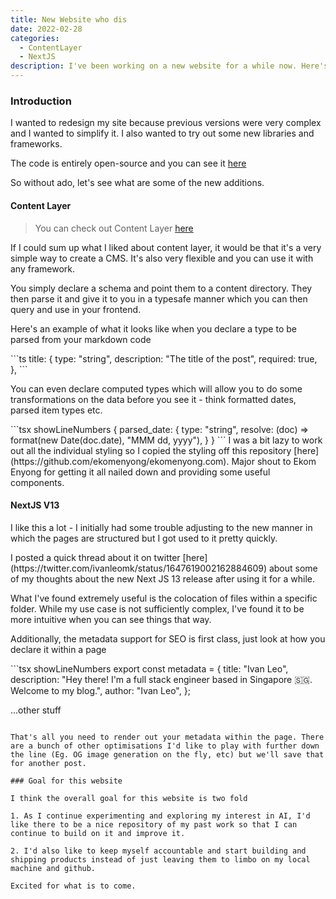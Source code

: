 ```yaml
---
title: New Website who dis
date: 2022-02-28
categories:
  - ContentLayer
  - NextJS
description: I've been working on a new website for a while now. Here's what I've learned.
---
```


### Introduction

I wanted to redesign my site because previous versions were very complex and I wanted to simplify it. I also wanted to try out some new libraries and frameworks.

The code is entirely open-source and you can see it [here](https://github.com/ivanleomk/personal_website_v3)

So without ado, let's see what are some of the new additions.

#### Content Layer

> You can check out Content Layer [here](https://www.contentlayer.dev/)

<StaticTweet id="1642958447120646144" />

If I could sum up what I liked about content layer, it would be that it's a very simple way to create a CMS. It's also very flexible and you can use it with any framework.

You simply declare a schema and point them to a content directory. They then parse it and give it to you in a typesafe manner which you can then query and use in your frontend.

Here's an example of what it looks like when you declare a type to be parsed from your markdown code

<CodeTitle title="normal_types.ts" lang="ts" />
```ts
title: {
      type: "string",
      description: "The title of the post",
      required: true,
    },
```

You can even declare computed types which will allow you to do some transformations on the data before you see it - think formatted dates, parsed item types etc.

<CodeTitle title="computed_types.ts" lang="ts" />
```tsx showLineNumbers
{
  parsed_date: {
      type: "string",
      resolve: (doc) => format(new Date(doc.date), "MMM dd, yyyy"),
    }
}
```

<Callout>
  I was a bit lazy to work out all the individual styling so I copied the
  styling off this repository
  [here](https://github.com/ekomenyong/ekomenyong.com). Major shout to Ekom
  Enyong for getting it all nailed down and providing some useful components.
</Callout>

#### NextJS V13

I like this a lot - I initially had some trouble adjusting to the new manner in which the pages are structured but I got used to it pretty quickly.

<Callout>
  I posted a quick thread about it on twitter
  [here](https://twitter.com/ivanleomk/status/1647619002162884609) about some of
  my thoughts about the new Next JS 13 release after using it for a while.
</Callout>

<StaticTweet id="1647619002162884609" />

What I've found extremely useful is the colocation of files within a specific folder. While my use case is not sufficiently complex, I've found it to be more intuitive when you can see things that way.

Additionally, the metadata support for SEO is first class, just look at how you declare it within a page

<CodeTitle title="page.ts" lang="ts" />
```tsx showLineNumbers
export const metadata = {
  title: "Ivan Leo",
  description:
    "Hey there! I'm a full stack engineer based in Singapore 🇸🇬. Welcome to my blog.",
  author: "Ivan Leo",
};

...other stuff

```

That's all you need to render out your metadata within the page. There are a bunch of other optimisations I'd like to play with further down the line (Eg. OG image generation on the fly, etc) but we'll save that for another post.

### Goal for this website

I think the overall goal for this website is two fold

1. As I continue experimenting and exploring my interest in AI, I'd like there to be a nice repository of my past work so that I can continue to build on it and improve it.

2. I'd also like to keep myself accountable and start building and shipping products instead of just leaving them to limbo on my local machine and github.

Excited for what is to come.
```
